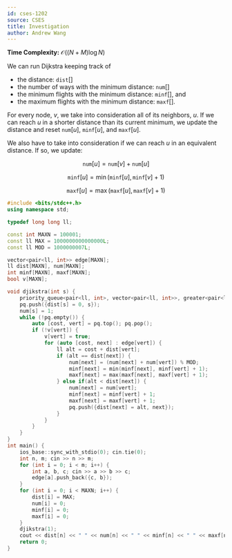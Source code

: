 ```yaml
---
id: cses-1202
source: CSES
title: Investigation
author: Andrew Wang
---
```


**Time Complexity:** $\mathcal{O}((N + M)\log N)$

We can run Dijkstra keeping track of
- the distance: $\texttt{dist}[]$
- the number of ways with the minimum distance: $\texttt{num}[]$
- the minimum flights with the minimum distance: $\texttt{minf}[]$, and 
- the maximum flights with the minimum distance: $\texttt{maxf}[]$.

For every node, $v$, we take into consideration all of its neighbors, $u$. If we
can reach $u$ in a shorter distance than its current minimum, we update the
distance and reset $\texttt{num}[u]$, $\texttt{minf}[u]$, and $\texttt{maxf}[u]$.

We also have to take into
consideration if we can reach $u$ in an equivalent distance. If so, we update:

$$
\texttt{num}[u] = \texttt{num}[v] + \texttt{num}[u]
$$

$$
\texttt{minf}[u] = \min(\texttt{minf}[u], \texttt{minf}[v] + 1)
$$

$$
\texttt{maxf}[u] = \max(\texttt{maxf}[u], \texttt{maxf}[v] + 1)
$$

```cpp
#include <bits/stdc++.h>
using namespace std;

typedef long long ll;

const int MAXN = 100001;
const ll MAX = 1000000000000000L;
const ll MOD = 1000000007L;

vector<pair<ll, int>> edge[MAXN];
ll dist[MAXN], num[MAXN];
int minf[MAXN], maxf[MAXN];
bool v[MAXN];

void djikstra(int s) {
	priority_queue<pair<ll, int>, vector<pair<ll, int>>, greater<pair<ll, int>>> pq;
	pq.push({dist[s] = 0, s});
	num[s] = 1;
	while (!pq.empty()) {
		auto [cost, vert] = pq.top(); pq.pop();
		if (!v[vert]) {
			v[vert] = true;
			for (auto [cost, next] : edge[vert]) {
				ll alt = cost + dist[vert];
				if (alt == dist[next]) {
					num[next] = (num[next] + num[vert]) % MOD;
					minf[next] = min(minf[next], minf[vert] + 1);
					maxf[next] = max(maxf[next], maxf[vert] + 1);
				} else if(alt < dist[next]) {
					num[next] = num[vert];
					minf[next] = minf[vert] + 1;
					maxf[next] = maxf[vert] + 1;
					pq.push({dist[next] = alt, next});
				}
			}
		}
	}
}
int main() {
	ios_base::sync_with_stdio(0); cin.tie(0);
	int n, m; cin >> n >> m;
	for (int i = 0; i < m; i++) {
		int a, b, c; cin >> a >> b >> c;
		edge[a].push_back({c, b});
	}
	for (int i = 0; i < MAXN; i++) {
		dist[i] = MAX;
		num[i] = 0;
		minf[i] = 0;
		maxf[i] = 0;
	}
	djikstra(1);
	cout << dist[n] << " " << num[n] << " " << minf[n] << " " << maxf[n];
	return 0;
}
```
